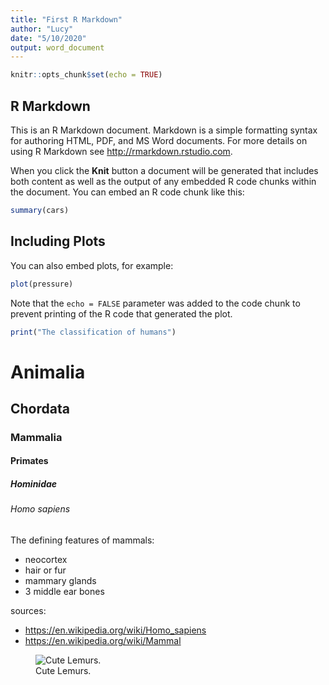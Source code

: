 ```yaml
---
title: "First R Markdown"
author: "Lucy"
date: "5/10/2020"
output: word_document
---
```


```r
knitr::opts_chunk$set(echo = TRUE)
```

## R Markdown

This is an R Markdown document. Markdown is a simple formatting syntax for authoring HTML, PDF, and MS Word documents. For more details on using R Markdown see <http://rmarkdown.rstudio.com>.

When you click the **Knit** button a document will be generated that includes both content as well as the output of any embedded R code chunks within the document. You can embed an R code chunk like this:

```r
summary(cars)
```

## Including Plots

You can also embed plots, for example:

```r
plot(pressure)
```

Note that the `echo = FALSE` parameter was added to the code chunk to prevent printing of the R code that generated the plot.

```r
print("The classification of humans")
```

# Animalia


## Chordata


### Mammalia 


#### Primates


##### *Hominidae*


###### *Homo sapiens*

 
The defining features of mammals:

- neocortex   
- hair or fur  
- mammary glands  
- 3 middle ear bones  

sources: 

- <https://en.wikipedia.org/wiki/Homo_sapiens>  
- <https://en.wikipedia.org/wiki/Mammal>  

![Cute Lemurs.](/Users/Lucy/Desktop/lemurs.png)





